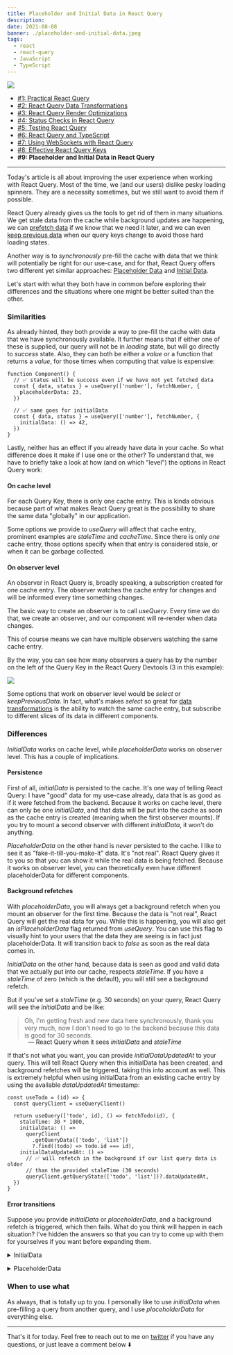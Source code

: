```yaml
---
title: Placeholder and Initial Data in React Query
description:
date: 2021-08-08
banner: ./placeholder-and-initial-data.jpeg
tags:
  - react
  - react-query
  - JavaScript
  - TypeScript
---
```



<img src="./placeholder-and-initial-data.jpeg" />

<Attribution name="Marco Bianchetti" url="https://unsplash.com/@marcobian" />

- [#1: Practical React Query](practical-react-query)
- [#2: React Query Data Transformations](react-query-data-transformations)
- [#3: React Query Render Optimizations](react-query-render-optimizations)
- [#4: Status Checks in React Query](status-checks-in-react-query)
- [#5: Testing React Query](testing-react-query)
- [#6: React Query and TypeScript](react-query-and-type-script)
- [#7: Using WebSockets with React Query](using-web-sockets-with-react-query)
- [#8: Effective React Query Keys](effective-react-query-keys)
- <b>#9: Placeholder and Initial Data in React Query</b>

---

Today's article is all about improving the user experience when working with React Query. Most of the time, we (and our users) dislike pesky loading spinners. They are a necessity sometimes, but we still want to avoid them if possible.

React Query already gives us the tools to get rid of them in many situations. We get stale data from the cache while background updates are happening, we can [prefetch data](https://react-query.tanstack.com/guides/prefetching) if we know that we need it later, and we can even [keep previous data](https://react-query.tanstack.com/guides/paginated-queries#better-paginated-queries-with-keeppreviousdata) when our query keys change to avoid those hard loading states.

Another way is to _synchronously_ pre-fill the cache with data that we think will potentially be right for our use-case, and for that, React Query offers two different yet similar approaches: [Placeholder Data](https://react-query.tanstack.com/guides/placeholder-query-data) and [Initial Data](https://react-query.tanstack.com/guides/initial-query-data).

Let's start with what they both have in common before exploring their differences and the situations where one might be better suited than the other.

### Similarities

As already hinted, they both provide a way to pre-fill the cache with data that we have synchronously available. It further means that if either one of these is supplied, our query will not be in _loading_ state, but will go directly to _success_ state. Also, they can both be either a _value_ or a function that returns a _value_, for those times when computing that value is expensive:

```jsx:title=success-queries
function Component() {
  // ✅ status will be success even if we have not yet fetched data
  const { data, status } = useQuery(['number'], fetchNumber, {
    placeholderData: 23,
  })

  // ✅ same goes for initialData
  const { data, status } = useQuery(['number'], fetchNumber, {
    initialData: () => 42,
  })
}
```

Lastly, neither has an effect if you already have data in your cache. So what difference does it make if I use one or the other? To understand that, we have to briefly take a look at how (and on which "level") the options in React Query work:

#### On cache level

For each Query Key, there is only one cache entry. This is kinda obvious because part of what makes React Query great is the possibility to share the same data "globally" in our application.

Some options we provide to _useQuery_ will affect that cache entry, prominent examples are _staleTime_ and _cacheTime_. Since there is only _one_ cache entry, those options specify when that entry is considered stale, or when it can be garbage collected.

#### On observer level

An observer in React Query is, broadly speaking, a subscription created for one cache entry. The observer watches the cache entry for changes and will be informed every time something changes.

The basic way to create an observer is to call _useQuery_. Every time we do that, we create an observer, and our component will re-render when data changes.

This of course means we can have multiple observers watching the same cache entry.

By the way, you can see how many observers a query has by the number on the left of the Query Key in the React Query Devtools (3 in this example):

<img src="./observers.png" />

Some options that work on observer level would be _select_ or _keepPreviousData_. In fact, what's makes _select_ so great for [data transformations](./react-query-data-transformations#3-using-the-select-option) is the ability to watch the same cache entry, but subscribe to different slices of its data in different components.

### Differences

_InitialData_ works on cache level, while _placeholderData_ works on observer level. This has a couple of implications.

#### Persistence

First of all, _initialData_ is persisted to the cache. It's one way of telling React Query: I have "good" data for my use-case already, data that is as good as if it were fetched from the backend. Because it works on cache level, there can only be one _initialData_, and that data will be put into the cache as soon as the cache entry is created (meaning when the first observer mounts). If you try to mount a second observer with different _initialData_, it won't do anything.

_PlaceholderData_ on the other hand is _never_ persisted to the cache. I like to see it as "fake-it-till-you-make-it" data. It's "not real". React Query gives it to you so that you can show it while the real data is being fetched. Because it works on observer level, you can theoretically even have different placeholderData for different components.

#### Background refetches

With _placeholderData_, you will always get a background refetch when you mount an observer for the first time. Because the data is "not real", React Query will get the real data for you. While this is happening, you will also get an _isPlaceholderData_ flag returned from _useQuery_. You can use this flag to visually hint to your users that the data they are seeing is in fact just placeholderData. It will transition back to _false_ as soon as the real data comes in.

_InitialData_ on the other hand, because data is seen as good and valid data that we actually put into our cache, respects _staleTime_. If you have a _staleTime_ of zero (which is the default), you will still see a background refetch.

But if you've set a _staleTime_ (e.g. 30 seconds) on your query, React Query will see the _initialData_ and be like:

> Oh, I'm getting fresh and new data here synchronously, thank you very much, now I don't need to go to the backend because this data is good for 30 seconds.

<p style="padding-left: 3rem; margin-top: -1rem">
  — React Query when it sees <i>initialData</i> and <i>staleTime</i>
</p>

If that's not what you want, you can provide _initialDataUpdatedAt_ to your query. This will tell React Query when this initialData has been created, and background refetches will be triggered, taking this into account as well. This is extremely helpful when using initialData from an existing cache entry by using the available _dataUpdatedAt_ timestamp:

```jsx:title=initialDataUpdatedAt
const useTodo = (id) => {
  const queryClient = useQueryClient()

  return useQuery(['todo', id], () => fetchTodo(id), {
    staleTime: 30 * 1000,
    initialData: () =>
      queryClient
        .getQueryData(['todo', 'list'])
        ?.find((todo) => todo.id === id),
    initialDataUpdatedAt: () =>
      // ✅ will refetch in the background if our list query data is older
      // than the provided staleTime (30 seconds)
      queryClient.getQueryState(['todo', 'list'])?.dataUpdatedAt,
  })
}
```

#### Error transitions

Suppose you provide _initialData_ or _placeholderData_, and a background refetch is triggered, which then fails. What do you think will happen in each situation? I've hidden the answers so that you can try to come up with them for yourselves if you want before expanding them.

<p>
  <details>
    <summary>InitialData</summary>
    Since _initialData_ is persisted in the cache, the refetch error is treated
    like any other background error. Our query will be in _error_ state, but your
    _data_ will still be there.
  </details>
</p>
<p>
  <details>
    <summary>PlaceholderData</summary>
    Since _placeholderData_ is "fake-it-till-you-make-it" data, and we didn't
    make it, we won't see that data anymore. Our query will be in _error_ state,
    and our _data_ will be _undefined_.
  </details>
</p>

### When to use what

As always, that is totally up to you. I personally like to use _initialData_ when pre-filling a query from another query, and I use _placeholderData_ for everything else.

---

That's it for today. Feel free to reach out to me on [twitter](https://twitter.com/tkdodo)
if you have any questions, or just leave a comment below ⬇️

<Comments withSeparator={false} />
